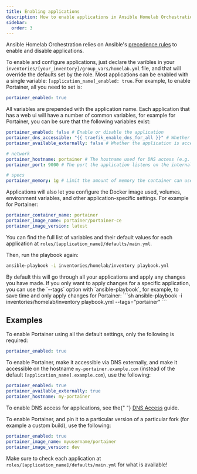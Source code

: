 ```yaml
---
title: Enabling applications
description: How to enable applications in Ansible Homelab Orchestration
sidebar:
  order: 3
---
```



Ansible Homelab Orchestration relies on Ansible's [precedence rules](https://docs.ansible.com/ansible/latest/reference_appendices/general_precedence.html) to enable and disable applications.

To enable and configure applications, just declare the varibles in your `inventories/[your_inventory]/group_vars/homelab.yml` file, and that will override the defaults set by the role.
Most applications can be enabled with a single variable: `[application_name]_enabled: true`.
For example, to enable Portainer, all you need to set is:

```yaml title="inventories/homelab/group_vars/homelab.yml"
portainer_enabled: true
```

All variables are prepended with the application name.
Each application that has a web ui will have a number of common variables, for example for Portainer, you can be sure that the following variables exist:

```yaml
portainer_enabled: false # Enable or disable the application
portainer_dns_accessible: "{{ traefik_enable_dns_for_all }}" # Whether the application is accessible via DNS, see the "DNS Access" guide for more information
portainer_available_externally: false # Whether the application is accessible from outside your local network, see the "DNS Access" guide for more information

# network
portainer_hostname: portainer # The hostname used for DNS access (e.g. portainer.example.com)
portainer_port: 9000 # The port the application listens on the internal network (e.g. 192.168.1.5:9000)

# specs
portainer_memory: 1g # Limit the amount of memory the container can use
```

Applications will also let you configure the Docker image used, volumes, environment variables, and other application-specific settings.
For example for Portainer:

```yaml
portainer_container_name: portainer
portainer_image_name: portainer/portainer-ce
portainer_image_version: latest
```

You can find the full list of variables and their default values for each application at `roles/[application_name]/defaults/main.yml`.

Then, run the playbook again:

```sh
ansible-playbook -i inventories/homelab/inventory playbook.yml
```

<Aside type="tip">
	By default this will go through all your applications and apply any changes
	you have made. If you only want to apply changes for a specific application,
	you can use the `--tags` option with `ansible-playbook`, for example, to save
   time and only apply changes for Portainer:
   ```sh
   ansible-playbook -i inventories/homelab/inventory playbook.yml --tags="portainer"
   ```
</Aside>

## Examples

To enable Portainer using all the default settings, only the following is required:

```yaml title="inventories/homelab/group_vars/homelab.yml"
portainer_enabled: true
```

To enable Portainer, make it accessible via DNS externally, and make it accessible on the hostname `my-portainer.example.com` (instead of the default `[application_name].example.com`), use the following:

```yaml title="inventories/homelab/group_vars/homelab.yml"
portainer_enabled: true
portainer_available_externally: true
portainer_hostname: my-portainer
```

<Aside type="tip">
	To enable DNS access for applications, see the{" "}
	<a href="/guides/dns-access">DNS Access</a> guide.
</Aside>

To enable Portainer, and pin it to a particular version of a particular fork (for example a custom build), use the following:

```yaml title="inventories/homelab/group_vars/homelab.yml"
portainer_enabled: true
portainer_image_name: myusername/portainer
portainer_image_version: dev
```

Make sure to check each application at `roles/[application_name]/defaults/main.yml` for what is available!
